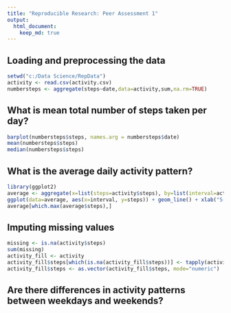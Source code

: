 ```yaml
---
title: "Reproducible Research: Peer Assessment 1"
output: 
  html_document:
    keep_md: true
---
```



## Loading and preprocessing the data
```r
setwd("c:/Data Science/RepData")
activity <- read.csv(activity.csv)
numbersteps <- aggregate(steps~date,data=activity,sum,na.rm=TRUE)
```

## What is mean total number of steps taken per day?
```r
barplot(numbersteps$steps, names.arg = numbersteps$date)
mean(numbersteps$steps)
median(numbersteps$steps)
```

## What is the average daily activity pattern?
```r
library(ggplot2)
average <- aggregate(x=list(steps=activity$steps), by=list(interval=activity$interval), FUN=mean, na.rm=TRUE)
ggplot(data=average, aes(x=interval, y=steps)) + geom_line() + xlab("5-minute interval") + ylab("average number of steps taken")
average[which.max(average$steps),]
```

## Imputing missing values
```r
missing <- is.na(activity$steps)
sum(missing)
activity_fill <- activity
activity_fill$steps[which(is.na(activity_fill$steps))] <- tapply(activity_fill$steps, activity_fill$interval, mean, na.rm=T, simplify=F )
activity_fill$steps <- as.vector(activity_fill$steps, mode="numeric")
```

## Are there differences in activity patterns between weekdays and weekends?

